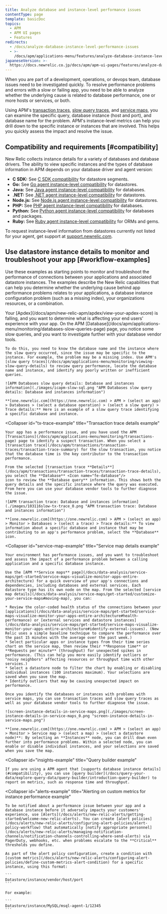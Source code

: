 ```yaml
---
title: Analyze database and instance-level performance issues
contentType: page
template: basicDoc
topics:
  - APM
  - APM UI pages
  - Features
redirects:
  - /docs/analyze-database-instance-level-performance-issues
  - >-
    /docs/apm/applications-menu/features/analyze-database-instance-level-performance-issues
japaneseVersion: >-
  https://docs.newrelic.co.jp/docs/apm/apm-ui-pages/features/analyze-database-instance-level-performance-issues
---
```


When you are part of a development, operations, or devops team, database issues need to be investigated quickly. To resolve performance problems and errors with a slow or failing app, you need to be able to analyze whether the underlying cause is related to database performance, one or more hosts or services, or both.

Using APM's [transaction traces](/docs/apm/transactions/transaction-traces/transaction-traces), [slow query traces](/docs/apm/applications-menu/monitoring/viewing-slow-query-details), and [service maps](/docs/data-analysis/service-maps/get-started/service-maps-visualize-monitor-apps-entire-architecture), you can examine the specific query, database instance (host and port), and database name for the problem. APM's instance-level metrics can help you drill down to the specific instance or instances that are involved. This helps you quickly assess the impact and resolve the issue.

## Compatibility and requirements [#compatibility]

New Relic collects instance details for a variety of databases and database drivers. The ability to view specific instances and the types of database information in APM depends on your database driver and agent version:

* **C SDK:** See [C SDK compatibility](/docs/agents/c-sdk/instrumentation/instrument-your-app-c-sdk#datastore-segments) for datastore segments.
* **Go:** See [Go agent instance-level compatibility](/docs/agents/go-agent/get-started/go-agent-compatibility-requirements#datastores) for datastores.
* **Java:** See [Java agent instance-level compatibility](/docs/agents/java-agent/getting-started/compatibility-requirements-java-agent#instance-level-db) for databases.
* **.NET:** See [.NET agent instance-level compatibility](/docs/agents/net-agent/getting-started/compatibility-requirements-net-agent#instance-details) for datastores.
* **Node.js:** See [Node.js agent instance-level compatibility](/docs/agents/nodejs-agent/getting-started/compatibility-requirements-nodejs-agent#instance-details) for datastores.
* **PHP:** See [PHP agent instance-level compatibility](/docs/agents/php-agent/getting-started/php-agent-compatibility-requirements#instance-details) for databases.
* **Python:** See [Python agent instance-level compatibility](/docs/agents/python-agent/getting-started/instrumented-python-packages#instance-details) for databases and packages.
* **Ruby:** See [Ruby agent instance-level compatibility](/docs/agents/ruby-agent/getting-started/ruby-agent-requirements-supported-frameworks#instance_details) for ORMs and gems.

To request instance-level information from datastores currently not listed for your agent, get support at [support.newrelic.com](https://support.newrelic.com).

## Use datastore instance details to monitor and troubleshoot your app [#workflow-examples]

Use these examples as starting points to monitor and troubleshoot the performance of connections between your applications and associated datastore instances. The examples describe the New Relic capabilities that can help you determine whether the underlying cause behind app performance problems relates to your applications, a database instance configuration problem (such as a missing index), your organizations resources, or a combination.

<CollapserGroup>
  <Collapser
    id="slow-sql-example"
    title="Slow query trace details example"
  >
    Your [Apdex](/docs/apm/new-relic-apm/apdex/view-your-apdex-score) is falling, and you want to determine what is affecting your end users' experience with your app. On the APM [Database](/docs/apm/applications-menu/monitoring/databases-slow-queries-page) page, you notice some slow queries, and you want to investigate further with your database vendor tools.

    To do this, you need to know the database name and the instance where the slow query occurred, since the issue may be specific to the instance. For example, the problem may be a missing index. Use APM's [slow query traces](/docs/apm/applications-menu/monitoring/viewing-slow-query-details) to review query performance, locate the database name and instance, and identify any poorly written or inefficient queries.

    ![APM Databases slow query details: Database and instances information](./images/icapm-slow-sql.png "APM Databases slow query details: Database and instances information")

    **[one.newrelic.com](https://one.newrelic.com) > APM > (select an app) > Databases > (select a database operation) > (select a slow query) > Trace details:** Here is an example of a slow query trace identifying a specific database and instance.
  </Collapser>

  <Collapser
    id="tx-trace-example"
    title="Transaction trace details example"
  >
    Your app has a performance issue, and you have used the APM [Transactions](/docs/apm/applications-menu/monitoring/transactions-page) page to identify a suspect transaction. When you select a [transaction trace](/docs/apm/transactions/transaction-traces/transaction-trace-summary) for the slow transaction, you notice that the database time is the key contributor to the transaction performance.

    From the selected [transaction trace **Details**](/docs/apm/transactions/transaction-traces/transaction-trace-details), you select the **Database** <Icon name="fe-database"/>
    icon to review the **Database query** information. This shows both the query details and the specific instance where the query was executed. From here you can use your database vendor tools to further diagnose the issue.

    ![APM transaction trace: Database and instances information](./images/103116slow-tx-trace_0.png "APM transaction trace: Database and instances information")

    **[one.newrelic.com](https://one.newrelic.com) > APM > (select an app) > Monitor > Databases > (select a trace) > Trace details:** To view information about a specific database and instance that may be contributing to an app's performance problem, select the **Database** icon.
  </Collapser>

  <Collapser
    id="service-map-example"
    title="Service map details example"
  >
    Your environment has performance issues, and you want to troubleshoot and assess the impact of a performance problem between a calling application and a specific database instance.

    Use the [APM **Service maps** page](/docs/data-analysis/service-maps/get-started/service-maps-visualize-monitor-apps-entire-architecture) for a quick overview of your app's connections and dependencies, including databases and external services. Each datastore type has its own node on the map. From the selected [service map details](/docs/data-analysis/service-maps/get-started/customize-your-service-maps#moving-map), you can:

    * Review the color-coded health status of the connections between your [applications](/docs/data-analysis/service-maps/get-started/service-maps-visualize-monitor-your-apps-entire-architecture#health-performance) or [external services and datastore instances](/docs/data-analysis/service-maps/get-started/service-maps-visualize-monitor-your-apps-entire-architecture#identify-external-issues). (New Relic uses a simple baseline technique to compare the performance over the past 15 minutes with the average over the past week.)
    * Select particular apps or instance types from their time series chart on the service map, then review their **Response time** or **Requests per minute** (throughput) for unexpected spikes in performance. (This can help you more easily identify outliers or "noisy neighbors" affecting resources or throughput time with other services.)
    * Select a datastore node to filter the chart by enabling or disabling individual instances (100 instances maximum). Your selections are saved when you save the map.
    * Identify outliers that may be causing unexpected impact on performance.

    Once you identify the databases or instances with problems with service maps, you can use transaction traces and slow query traces as well as your database vendor tools to further diagnose the issue.

    ![screen-instance-details-in-service-maps.png](./images/screen-instance-details-in-service-maps_0.png "screen-instance-details-in-service-maps.png")

    **[one.newrelic.com](https://one.newrelic.com) > APM > (select an app) > Monitor > Service map > (select a map) > (select a datastore node)**: By selecting an **Instances** node, you can drill down even further into performance problems. Within a selected node, you can enable or disable individual instances, and your selections are saved when you save the map.
  </Collapser>

  <Collapser
    id="insights-example"
    title="Query builder example"
  >
    If you are using a APM agent that [supports database instance details](#compatibility), you can use [query builder](/docs/query-your-data/explore-query-data/query-builder/introduction-query-builder) to report on metrics, such as response time and throughput.
  </Collapser>

  <Collapser
    id="alerts-example"
    title="Alerting on custom metrics for instance performance example"
  >
    To be notified about a performance issue between your app and a database instance before it adversely impacts your customers' experience, use [Alerts](/docs/alerts/new-relic-alerts/getting-started/welcome-new-relic-alerts). You can create [alert policies](/docs/alerts/new-relic-alerts/configuring-alert-policies/alert-policy-workflow) that automatically [notify appropriate personnel](/docs/alerts/new-relic-alerts/managing-notification-channels/notification-channels-controlling-where-send-alerts) via PagerDuty, webhooks, etc. when problems escalate to the **Critical** thresholds you define.

    As part of the alert policy configuration, create a condition with [custom metrics](/docs/alerts/new-relic-alerts/configuring-alert-policies/define-custom-metrics-alert-condition) for a specific instance, using this format:

    ```
    Datastore/instance/vendor/host/port
    ```

    For example:

    ```
    Datastore/instance/MySQL/msql-agent-1/12345
    ```
  </Collapser>
</CollapserGroup>
